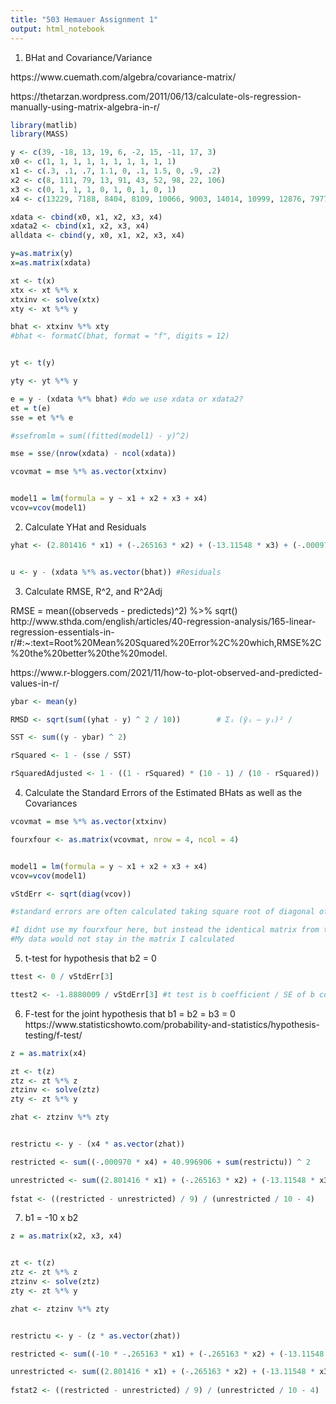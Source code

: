 ```yaml
---
title: "503 Hemauer Assignment 1"
output: html_notebook
---
```



1. BHat and Covariance/Variance

https://www.cuemath.com/algebra/covariance-matrix/

https://thetarzan.wordpress.com/2011/06/13/calculate-ols-regression-manually-using-matrix-algebra-in-r/

```r

library(matlib)
library(MASS)

y <- c(39, -18, 13, 19, 6, -2, 15, -11, 17, 3)
x0 <- c(1, 1, 1, 1, 1, 1, 1, 1, 1, 1)
x1 <- c(.3, .1, .7, 1.1, 0, .1, 1.5, 0, .9, .2)
x2 <- c(8, 111, 79, 13, 91, 43, 52, 98, 22, 106)
x3 <- c(0, 1, 1, 1, 0, 1, 0, 1, 0, 1)
x4 <- c(13229, 7188, 8404, 8109, 10066, 9003, 14014, 10999, 12876, 7977)

xdata <- cbind(x0, x1, x2, x3, x4)
xdata2 <- cbind(x1, x2, x3, x4)
alldata <- cbind(y, x0, x1, x2, x3, x4)

y=as.matrix(y)
x=as.matrix(xdata)

xt <- t(x)
xtx <- xt %*% x
xtxinv <- solve(xtx)
xty <- xt %*% y

bhat <- xtxinv %*% xty
#bhat <- formatC(bhat, format = "f", digits = 12)


yt <- t(y)

yty <- yt %*% y

e = y - (xdata %*% bhat) #do we use xdata or xdata2?
et = t(e)
sse = et %*% e

#ssefromlm = sum((fitted(model1) - y)^2)

mse = sse/(nrow(xdata) - ncol(xdata))

vcovmat = mse %*% as.vector(xtxinv)


model1 = lm(formula = y ~ x1 + x2 + x3 + x4)
vcov=vcov(model1)


```


2. Calculate YHat and Residuals

```r

yhat <- (2.801416 * x1) + (-.265163 * x2) + (-13.11548 * x3) + (-.000970 * x4) + 40.996906


u <- y - (xdata %*% as.vector(bhat)) #Residuals

```


3. Calculate RMSE, R^2, and R^2Adj

RMSE = mean((observeds - predicteds)^2) %>% sqrt()
http://www.sthda.com/english/articles/40-regression-analysis/165-linear-regression-essentials-in-r/#:~:text=Root%20Mean%20Squared%20Error%2C%20which,RMSE%2C%20the%20better%20the%20model.

https://www.r-bloggers.com/2021/11/how-to-plot-observed-and-predicted-values-in-r/


```r

ybar <- mean(y)

RMSD <- sqrt(sum((yhat - y) ^ 2 / 10))        # Σᵢ (ŷᵢ — yᵢ)² / 

SST <- sum((y - ybar) ^ 2)

rSquared <- 1 - (sse / SST)

rSquaredAdjusted <- 1 - ((1 - rSquared) * (10 - 1) / (10 - rSquared))

```


4. Calculate the Standard Errors of the Estimated BHats as well as the Covariances

```r
vcovmat = mse %*% as.vector(xtxinv)

fourxfour <- as.matrix(vcovmat, nrow = 4, ncol = 4)


model1 = lm(formula = y ~ x1 + x2 + x3 + x4)
vcov=vcov(model1)

vStdErr <- sqrt(diag(vcov)) 

#standard errors are often calculated taking square root of diagonal of covariance matrix

#I didnt use my fourxfour here, but instead the identical matrix from the vcov() function 
#My data would not stay in the matrix I calculated

```

5. t-test for hypothesis that b2 = 0

```r

ttest <- 0 / vStdErr[3]

ttest2 <- -1.8880009 / vStdErr[3] #t test is b coefficient / SE of b coefficient

```

6. F-test for the joint hypothesis that b1 = b2 = b3 = 0
https://www.statisticshowto.com/probability-and-statistics/hypothesis-testing/f-test/

```r

z = as.matrix(x4)

zt <- t(z)
ztz <- zt %*% z
ztzinv <- solve(ztz)
zty <- zt %*% y

zhat <- ztzinv %*% zty


restrictu <- y - (x4 * as.vector(zhat))

restricted <- sum((-.000970 * x4) + 40.996906 + sum(restrictu)) ^ 2

unrestricted <- sum((2.801416 * x1) + (-.265163 * x2) + (-13.11548 * x3) + (-.000970 * x4) + 40.996906 + sum(u)) ^ 2
  
fstat <- ((restricted - unrestricted) / 9) / (unrestricted / 10 - 4)

```

7. b1 = -10 x b2

```r

z = as.matrix(x2, x3, x4)


zt <- t(z)
ztz <- zt %*% z
ztzinv <- solve(ztz)
zty <- zt %*% y

zhat <- ztzinv %*% zty


restrictu <- y - (z * as.vector(zhat))

restricted <- sum((-10 * -.265163 * x1) + (-.265163 * x2) + (-13.11548 * x3) + (-.000970 * x4) + 40.996906 + sum(restrictu)) ^ 2

unrestricted <- sum((2.801416 * x1) + (-.265163 * x2) + (-13.11548 * x3) + (-.000970 * x4) + 40.996906 + sum(u)) ^ 2
  
fstat2 <- ((restricted - unrestricted) / 9) / (unrestricted / 10 - 4)

```

